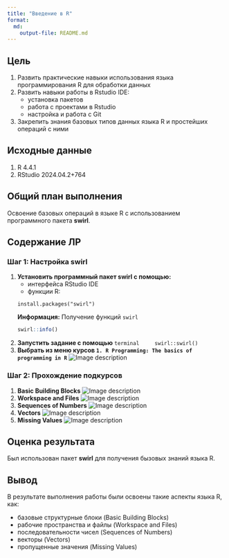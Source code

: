 ```yaml
---
title: "Введение в R"
format: 
  md:
    output-file: README.md
---
```


## Цель

1.  Развить практические навыки использования языка программирования R для обработки данных
2.  Развить навыки работы в Rstudio IDE:
    -   установка пакетов
    -   работа с проектами в Rstudio
    -   настройка и работа с Git
3.  Закрепить знания базовых типов данных языка R и простейших операций с ними

## ️Исходные данные

1.  R 4.4.1
2.  RStudio 2024.04.2+764

## ️Общий план выполнения

Освоение базовых операций в языке R с использованием программного пакета **swirl**.

## Содержание ЛР

### Шаг 1: Настройка swirl

1.  **Установить программный пакет swirl с помощью:**
    - интерфейса RStudio IDE
    - функции R:
    ```terminal
    install.packages("swirl")
    ```
    
    ::: info
    **Информация:** Получение функций `swirl`
    ```r
    swirl::info()
    ```
    :::
2.  **Запустить задание с помощью**
    ```terminal
    swirl::swirl()
    ```
3.  **Выбрать из меню курсов `1. R Programming: The basics of programming in R`**
    ![Image description](./images/1.png)

### Шаг 2: Прохождение подкурсов

1.  **Basic Building Blocks**
    ![Image description](./images/2.png)
2.  **Workspace and Files**
    ![Image description](./images/3.png)
3.  **Sequences of Numbers**
    ![Image description](./images/4.png)
4.  **Vectors**
    ![Image description](./images/5.png)
5.  **Missing Values**
    ![Image description](./images/6.png)

## ️Оценка результата

Был использован пакет **swirl** для получения бызовых знаний языка R.

## ️Вывод

В результате выполнения работы были освоены такие аспекты языка R, как:

+ базовые структурные блоки (Basic Building Blocks)
+ рабочие пространства и файлы (Workspace and Files)
+ последовательности чисел (Sequences of Numbers)
+ векторы (Vectors)
+ пропущенные значения (Missing Values)
